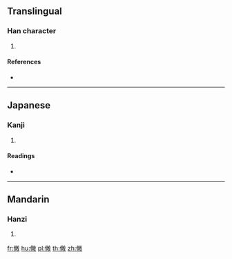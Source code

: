 ==Translingual==

===Han character===
{{Han char|rn=9|rad=人|as=12|sn=14|four=|canj=OFBK|ids=⿰亻敞}}

# {{defn|Han|sort=人12}}

====References====
* {{Han ref|kx=0116.220|dkj=01097|dj=0247.330|hdz=10219.010|uh=50D8|ud=20696}}

----

==Japanese==

===Kanji===
{{ja-kanji|grade=|rs=人12}}

# {{defn|lang=ja|sort=人12}}

====Readings====
* {{ja-readings|on=[[しょう]] (shō)|kun=[[ひろい]] (hiroi)}}

----

==Mandarin==

===Hanzi===
{{cmn-hanzi|pin=[[chǎng]] ([[chang3]])|wg=ch'ang<sup>3</sup>}}

# {{defn|lang=cmn|sort=人12}}

[[fr:僘]]
[[hu:僘]]
[[pl:僘]]
[[th:僘]]
[[zh:僘]]